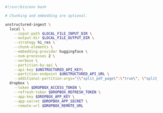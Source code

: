 ```bash CLI
#!/usr/bin/env bash

# Chunking and embedding are optional.

unstructured-ingest \
  local \
    --input-path $LOCAL_FILE_INPUT_DIR \
    --output-dir $LOCAL_FILE_OUTPUT_DIR \
    --strategy hi_res \
    --chunk-elements \
    --embedding-provider huggingface \
    --num-processes 2 \
    --verbose \
    --partition-by-api \
    --api-key $UNSTRUCTURED_API_KEY\
    --partition-endpoint $UNSTRUCTURED_API_URL \
    --additional-partition-args="{\"split_pdf_page\":\"true\", \"split_pdf_allow_failed\":\"true\", \"split_pdf_concurrency_level\": 15}" \
  dropbox \
    --token $DROPBOX_ACCESS_TOKEN \
    --refresh-token $DROPBOX_REFRESH_TOKEN \
    --app-key $DROPBOX_APP_KEY \
    --app-secret $DROPBOX_APP_SECRET \
    --remote-url $DROPBOX_REMOTE_URL

